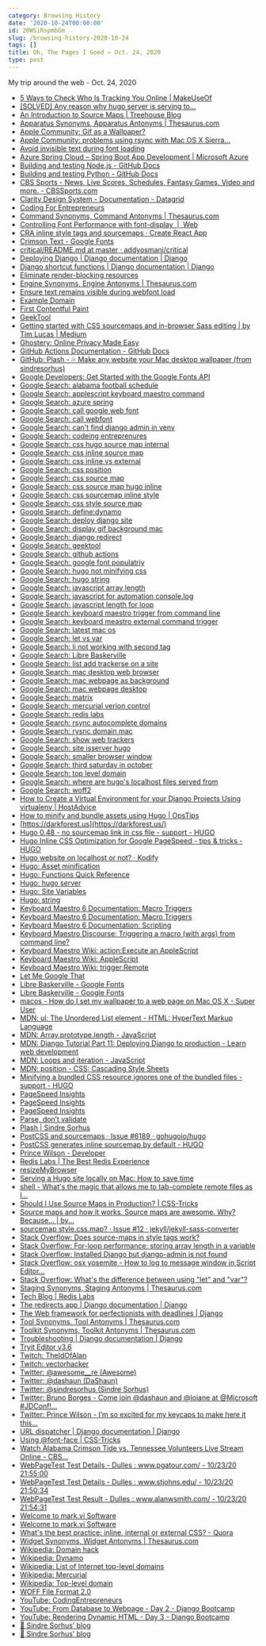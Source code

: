 ```yaml
---
category: Browsing History
date: '2020-10-24T00:00:00'
id: 20WSiRspmbGm
slug: /browsing-history-2020-10-24
tags: []
title: Oh, The Pages I Goed ~ Oct. 24, 2020
type: post
---
```


My trip around the web - Oct. 24, 2020

- [5 Ways to Check Who Is Tracking You Online | MakeUseOf](https://www.makeuseof.com/tag/check-who-tracking-you-online/)
- [[SOLVED] Any reason why hugo server is serving to...](https://discourse.gohugo.io/t/solved-any-reason-why-hugo-server-is-serving-to-localhost-1313-projectname/14685)
- [An Introduction to Source Maps | Treehouse Blog](https://blog.teamtreehouse.com/introduction-source-maps)
- [Apparatus Synonyms, Apparatus Antonyms | Thesaurus.com](https://www.thesaurus.com/browse/apparatus?s=t)
- [Apple Community: Gif as a Wallpaper?](https://discussions.apple.com/thread/7509329)
- [Apple Community: problems using rsync with Mac OS X Sierra…](https://discussions.apple.com/thread/8177781)
- [Avoid invisible text during font loading](https://web.dev/avoid-invisible-text/)
- [Azure Spring Cloud – Spring Boot App Development | Microsoft Azure](https://azure.microsoft.com/en-us/services/spring-cloud/)
- [Building and testing Node.js - GitHub Docs](https://docs.github.com/en/free-pro-team@latest/actions/guides/building-and-testing-nodejs)
- [Building and testing Python - GitHub Docs](https://docs.github.com/en/free-pro-team@latest/actions/guides/building-and-testing-python)
- [CBS Sports - News, Live Scores, Schedules, Fantasy Games, Video and more. - CBSSports.com](https://www.cbssports.com/)
- [Clarity Design System - Documentation - Datagrid](https://clarity.design/documentation/datagrid/custom-sorting)
- [Coding For Entrepreneurs](https://www.codingforentrepreneurs.com/)
- [Command Synonyms, Command Antonyms | Thesaurus.com](https://www.thesaurus.com/browse/command?s=t)
- [Controlling Font Performance with font-display  |  Web](https://developers.google.com/web/updates/2016/02/font-display)
- [CRA inline style tags and sourcemaps · Create React App](https://spectrum.chat/create-react-app/general/cra-inline-style-tags-and-sourcemaps~4fae731b-37f2-4647-947a-f75ea9896d26)
- [Crimson Text - Google Fonts](https://fonts.google.com/specimen/Crimson+Text?sort=popularity&sidebar.open=true&selection.family=Crimson+Text:ital,wght@0,400;0,700;1,400)
- [critical/README.md at master · addyosmani/critical](https://github.com/addyosmani/critical/blob/master/README.md)
- [Deploying Django | Django documentation | Django](https://docs.djangoproject.com/en/3.1/howto/deployment/)
- [Django shortcut functions | Django documentation | Django](https://docs.djangoproject.com/en/3.1/topics/http/shortcuts/)
- [Eliminate render-blocking resources](https://web.dev/render-blocking-resources/?utm_source=lighthouse&utm_medium=unknown)
- [Engine Synonyms, Engine Antonyms | Thesaurus.com](https://www.thesaurus.com/browse/engine?s=t)
- [Ensure text remains visible during webfont load](https://web.dev/font-display/?utm_source=lighthouse&utm_medium=unknown)
- [Example Domain](https://www.example.com/)
- [First Contentful Paint](https://web.dev/first-contentful-paint/?utm_source=lighthouse&utm_medium=unknown)
- [GeekTool](https://www.tynsoe.org/v2/geektool/)
- [Getting started with CSS sourcemaps and in-browser Sass editing | by Tim Lucas | Medium](https://medium.com/@toolmantim/getting-started-with-css-sourcemaps-and-in-browser-sass-editing-b4daab987fb0)
- [Ghostery: Online Privacy Made Easy](https://www.ghostery.com/)
- [GitHub Actions Documentation - GitHub Docs](https://docs.github.com/en/free-pro-team@latest/actions)
- [GitHub: Plash - 💦 Make any website your Mac desktop wallpaper (from sindresorhus)](https://github.com/sindresorhus/Plash)
- [Google Developers: Get Started with the Google Fonts API](https://developers.google.com/fonts/docs/getting_started)
- [Google Search: alabama football schedule](https://www.google.com/search?client=safari&rls=en&q=alabama+football+schedule&ie=UTF-8&oe=UTF-8)
- [Google Search: applescript keyboard maestro command](https://www.google.com/search?client=safari&rls=en&q=applescript+keyboard+maestro+command&ie=UTF-8&oe=UTF-8)
- [Google Search: azure spring](https://www.google.com/search?client=safari&rls=en&q=azure+spring&ie=UTF-8&oe=UTF-8)
- [Google Search: call google web font](https://www.google.com/search?client=safari&rls=en&q=call+google+web+font&ie=UTF-8&oe=UTF-8)
- [Google Search: call webfont](https://www.google.com/search?client=safari&rls=en&q=call+webfont&ie=UTF-8&oe=UTF-8)
- [Google Search: can't find django admin in venv](https://www.google.com/search?newwindow=1&client=safari&rls=en&ei=DFqUX-_WB6Op5wKw0biYBw&q=can%27t+find+django+admin+in+venv&oq=can%27t+find+django+admin+in+ven&gs_lcp=CgZwc3ktYWIQAxgBMgUIIRCgATIFCCEQoAEyBQghEKABOgcIABBHELADUIwSWPwWYPwnaAFwAHgAgAF0iAGzApIBAzIuMZgBAKABAaoBB2d3cy13aXrIAQjAAQE&sclient=psy-ab)
- [Google Search: codeing entreprenures](https://www.google.com/search?client=safari&rls=en&q=codeing+entreprenures&ie=UTF-8&oe=UTF-8)
- [Google Search: css hugo source map internal](https://www.google.com/search?client=safari&rls=en&q=css+hugo+source+map+internal&ie=UTF-8&oe=UTF-8)
- [Google Search: css inline source map](https://www.google.com/search?client=safari&rls=en&q=css+inline+source+map&ie=UTF-8&oe=UTF-8)
- [Google Search: css inline vs external](https://www.google.com/search?client=safari&rls=en&q=css+inline+vs+external&ie=UTF-8&oe=UTF-8)
- [Google Search: css position](https://www.google.com/search?client=safari&rls=en&q=css+position&ie=UTF-8&oe=UTF-8)
- [Google Search: css source map](https://www.google.com/search?client=safari&rls=en&q=css+source+map&ie=UTF-8&oe=UTF-8)
- [Google Search: css source map hugo inline](https://www.google.com/search?client=safari&rls=en&q=css+source+map+hugo+inline&ie=UTF-8&oe=UTF-8)
- [Google Search: css sourcemap inline style](https://www.google.com/search?client=safari&rls=en&q=css+sourcemap+inline+style&ie=UTF-8&oe=UTF-8)
- [Google Search: css style source map](https://www.google.com/search?client=safari&rls=en&q=css+style+source+map&ie=UTF-8&oe=UTF-8)
- [Google Search: define:dynamo](https://www.google.com/search?client=safari&rls=en&q=define:dynamo&ie=UTF-8&oe=UTF-8)
- [Google Search: deploy django site](https://www.google.com/search?client=safari&rls=en&q=deploy+django+site&ie=UTF-8&oe=UTF-8)
- [Google Search: display gif background mac](https://www.google.com/search?client=safari&rls=en&q=display+gif+background+mac&ie=UTF-8&oe=UTF-8)
- [Google Search: django redirect](https://www.google.com/search?client=safari&rls=en&q=django+redirect&ie=UTF-8&oe=UTF-8)
- [Google Search: geektool](https://www.google.com/search?client=safari&rls=en&q=geektool&ie=UTF-8&oe=UTF-8)
- [Google Search: github actions](https://www.google.com/search?client=safari&rls=en&q=github+actions&ie=UTF-8&oe=UTF-8)
- [Google Search: google font populatriy](https://www.google.com/search?client=safari&rls=en&q=google+font+populatriy&ie=UTF-8&oe=UTF-8)
- [Google Search: hugo not minifying css](https://www.google.com/search?newwindow=1&client=safari&rls=en&ei=XYmUX_rIFMqc5gLqpKegCA&q=hugo+not+minifying+css&oq=hugo+not+minifying+&gs_lcp=CgZwc3ktYWIQAxgAMgUIIRCrAjIFCCEQqwI6BwgAEEcQsANQn1tYn1tgi4UBaAJwAHgAgAFyiAFykgEDMC4xmAEAoAEBqgEHZ3dzLXdpesgBCMABAQ&sclient=psy-ab)
- [Google Search: hugo string](https://www.google.com/search?client=safari&rls=en&q=hugo+string&ie=UTF-8&oe=UTF-8)
- [Google Search: javascript array length](https://www.google.com/search?client=safari&rls=en&q=javascript+array+length&ie=UTF-8&oe=UTF-8)
- [Google Search: javascript for automation console.log](https://www.google.com/search?client=safari&rls=en&q=javascript+for+automation+console.log&ie=UTF-8&oe=UTF-8)
- [Google Search: javascript length for loop](https://www.google.com/search?client=safari&rls=en&q=javascript+length+for+loop&ie=UTF-8&oe=UTF-8)
- [Google Search: keyboard maestro trigger from command line](https://www.google.com/search?client=safari&rls=en&q=keyboard+maestro+trigger+from+command+line&ie=UTF-8&oe=UTF-8)
- [Google Search: keyboard meastro external command trigger](https://www.google.com/search?newwindow=1&client=safari&rls=en&ei=lN-UX5WCFrCC5wKhk7GgBA&q=keyboard+meastro+external+command+trigger&oq=keyboard+meastro+external+command+trigger&gs_lcp=CgZwc3ktYWIQAzIHCCEQChCgAToHCAAQRxCwAzoKCCEQFhAKEB0QHlCqKljDMmD0NmgBcAB4AIAB-AKIAeYJkgEHMC43LjAuMZgBAKABAaoBB2d3cy13aXrIAQjAAQE&sclient=psy-ab&ved=0ahUKEwiVnLaE1s7sAhUwwVkKHaFJDEQQ4dUDCAw&uact=5)
- [Google Search: latest mac os](https://www.google.com/search?client=safari&rls=en&q=latest+mac+os&ie=UTF-8&oe=UTF-8)
- [Google Search: let vs var](https://www.google.com/search?client=safari&rls=en&q=let+vs+var&ie=UTF-8&oe=UTF-8)
- [Google Search: li not working with second tag](https://www.google.com/search?client=safari&rls=en&q=li+not+working+with+second+tag&ie=UTF-8&oe=UTF-8)
- [Google Search: Libre Baskerville](https://www.google.com/search?client=safari&rls=en&q=Libre+Baskerville&ie=UTF-8&oe=UTF-8)
- [Google Search: list add trackerse on a site](https://www.google.com/search?q=list+add+trackerse+on+a+site&newwindow=1&client=safari&rls=en&ei=noiTX5TcFKiG5wLV86HYBQ&start=10&sa=N&ved=2ahUKEwiUo4j7jszsAhUow1kKHdV5CFsQ8NMDegQIFRBD&biw=937&bih=587)
- [Google Search: mac desktop web browser](https://www.google.com/search?client=safari&rls=en&q=mac+desktop+web+browser&ie=UTF-8&oe=UTF-8)
- [Google Search: mac webpage as background](https://www.google.com/search?client=safari&rls=en&q=mac+webpage+as+background&ie=UTF-8&oe=UTF-8)
- [Google Search: mac webpage desktop](https://www.google.com/search?client=safari&rls=en&q=mac+webpage+desktop&ie=UTF-8&oe=UTF-8)
- [Google Search: matrix](https://www.google.com/search?newwindow=1&client=safari&rls=en&ei=DMqUX_KFE4WD5wLK5qCoCw&q=matrix+&oq=matrix+&gs_lcp=CgZwc3ktYWIQAzIQCC4QxwEQrwEQyQMQQxCTAjIECAAQQzIECAAQQzIECAAQQzIECAAQQzIECAAQQzIECAAQQzIECAAQQzIHCAAQsQMQQzIECAAQQzoHCAAQRxCwAzoICC4QsQMQgwE6AggAOgsILhCxAxDHARCjAjoICAAQsQMQgwE6BQgAEJECOgQILhBDOgUIABCxAzoICC4QxwEQowI6DQguEMcBEK8BEEMQkwI6DQguELEDEMcBEKMCEAo6BwguELEDEEM6CAgAELEDEMkDOgUILhCxA1C6N1jrQWCyQ2gEcAB4AIABrQGIAdQHkgEDMS43mAEAoAEBqgEHZ3dzLXdpesgBCMABAQ&sclient=psy-ab&ved=0ahUKEwjyu4nAwc7sAhWFwVkKHUozCLUQ4dUDCAw&uact=5)
- [Google Search: mercurial verion control](https://www.google.com/search?client=safari&rls=en&q=mercurial+verion+control&ie=UTF-8&oe=UTF-8)
- [Google Search: redis labs](https://www.google.com/search?client=safari&rls=en&q=redis+labs&ie=UTF-8&oe=UTF-8)
- [Google Search: rsync autocomplete domains](https://www.google.com/search?client=safari&rls=en&q=rsync+autocomplete+domains&ie=UTF-8&oe=UTF-8)
- [Google Search: rysnc domain mac](https://www.google.com/search?newwindow=1&client=safari&rls=en&ei=CbWUX8zPBcuG5wLJuS8&q=rysnc+domain+mac&oq=rysnc+domain+mac&gs_lcp=CgZwc3ktYWIQAzIHCCEQChCgATIHCCEQChCgATIHCCEQChCgAToHCAAQRxCwAzoJCAAQyQMQFhAeOgYIABAWEB46CAgAEBYQChAeOgUIIRCrAlDOHVjRI2C_JWgBcAB4AIABowGIAa4DkgEDMy4xmAEAoAEBqgEHZ3dzLXdpesgBCMABAQ&sclient=psy-ab&ved=0ahUKEwiM-Ie7rc7sAhVLw1kKHcncCwAQ4dUDCAw&uact=5)
- [Google Search: show web trackers](https://www.google.com/search?client=safari&rls=en&q=show+web+trackers&ie=UTF-8&oe=UTF-8)
- [Google Search: site isserver hugo](https://www.google.com/search?client=safari&rls=en&q=site+isserver+hugo&ie=UTF-8&oe=UTF-8)
- [Google Search: smaller browser window](https://www.google.com/search?client=safari&rls=en&q=smaller+browser+window&ie=UTF-8&oe=UTF-8)
- [Google Search: third saturday in october](https://www.google.com/search?client=safari&rls=en&q=third+saturday+in+october&ie=UTF-8&oe=UTF-8)
- [Google Search: top level domain](https://www.google.com/search?client=safari&rls=en&q=top+level+domain&ie=UTF-8&oe=UTF-8)
- [Google Search: where are hugo's localhost files served from](https://www.google.com/search?client=safari&rls=en&q=where+are+hugo%27s+localhost+files+served+from&ie=UTF-8&oe=UTF-8)
- [Google Search: woff2](https://www.google.com/search?client=safari&rls=en&q=woff2&ie=UTF-8&oe=UTF-8)
- [How to Create a Virtual Environment for your Django Projects Using virtualenv | HostAdvice](https://hostadvice.com/how-to/how-to-create-a-virtual-environment-for-your-django-projects-using-virtualenv/)
- [How to minify and bundle assets using Hugo | OpsTips](https://ops.tips/blog/minifying-and-bundling-assets-using-hugo/)
- [https://darkforest.us](https://darkforest.us/)
- [Hugo 0.48 - no sourcemap link in css file - support - HUGO](https://discourse.gohugo.io/t/hugo-0-48-no-sourcemap-link-in-css-file/13918)
- [Hugo Inline CSS Optimization for Google PageSpeed - tips & tricks - HUGO](https://discourse.gohugo.io/t/hugo-inline-css-optimization-for-google-pagespeed/6032)
- [Hugo website on localhost or not? · Kodify](https://kodify.net/hugo/template/hugo-website-localhost/)
- [Hugo: Asset minification](https://gohugo.io/hugo-pipes/minification/)
- [Hugo: Functions Quick Reference](https://gohugo.io/functions/)
- [Hugo: hugo server](https://gohugo.io/commands/hugo_server/)
- [Hugo: Site Variables](https://gohugo.io/variables/site/)
- [Hugo: string](https://gohugo.io/functions/string/)
- [Keyboard Maestro 6 Documentation: Macro Triggers](https://www.keyboardmaestro.com/documentation/6/triggers.html)
- [Keyboard Maestro 6 Documentation: Macro Triggers](https://www.keyboardmaestro.com/documentation/6/triggers.html#triggers_script)
- [Keyboard Maestro 6 Documentation: Scripting](https://www.keyboardmaestro.com/documentation/6/scripting.html)
- [Keyboard Maestro Discourse: Triggering a macro (with args) from command line?](https://forum.keyboardmaestro.com/t/triggering-a-macro-with-args-from-command-line/7135)
- [Keyboard Maestro Wiki: action:Execute an AppleScript](https://wiki.keyboardmaestro.com/action/Execute_an_AppleScript)
- [Keyboard Maestro Wiki: AppleScript](https://wiki.keyboardmaestro.com/AppleScript)
- [Keyboard Maestro Wiki: trigger:Remote](https://wiki.keyboardmaestro.com/trigger/Remote)
- [Let Me Google That](http://letmegooglethat.com/?q=define+plash)
- [Libre Baskerville - Google Fonts](https://fonts.google.com/specimen/Libre+Baskerville#pairings)
- [Libre Baskerville - Google Fonts](https://fonts.google.com/specimen/Libre+Baskerville?sort=popularity&query=basker)
- [macos - How do I set my wallpaper to a web page on Mac OS X - Super User](https://superuser.com/questions/160949/how-do-i-set-my-wallpaper-to-a-web-page-on-mac-os-x)
- [MDN: ul: The Unordered List element - HTML: HyperText Markup Language](https://developer.mozilla.org/en-US/docs/Web/HTML/Element/ul)
- [MDN: Array.prototype.length - JavaScript](https://developer.mozilla.org/en-US/docs/Web/JavaScript/Reference/Global_Objects/Array/length)
- [MDN: Django Tutorial Part 11: Deploying Django to production - Learn web development](https://developer.mozilla.org/en-US/docs/Learn/Server-side/Django/Deployment)
- [MDN: Loops and iteration - JavaScript](https://developer.mozilla.org/en-US/docs/Web/JavaScript/Guide/Loops_and_iteration)
- [MDN: position - CSS: Cascading Style Sheets](https://developer.mozilla.org/en-US/docs/Web/CSS/position)
- [Minifying a bundled CSS resource ignores one of the bundled files - support - HUGO](https://discourse.gohugo.io/t/minifying-a-bundled-css-resource-ignores-one-of-the-bundled-files/16962)
- [PageSpeed Insights](https://developers.google.com/speed/pagespeed/insights/?url=https%3A%2F%2Fwww.alanwsmith.com)
- [PageSpeed Insights](https://developers.google.com/speed/pagespeed/insights/?url=https%3A%2F%2Fwww.alanwsmith.com&tab=desktop)
- [PageSpeed Insights](https://developers.google.com/speed/pagespeed/insights/?url=https%3A%2F%2Fwww.stjohns.edu%2F)
- [Parse, don’t validate](https://lexi-lambda.github.io/blog/2019/11/05/parse-don-t-validate/)
- [Plash | Sindre Sorhus](https://sindresorhus.com/plash)
- [PostCSS and sourcemaps · Issue #6189 · gohugoio/hugo](https://github.com/gohugoio/hugo/issues/6189)
- [PostCSS generates inline sourcemap by default - HUGO](https://discourse.gohugo.io/t/postcss-generates-inline-sourcemap-by-default/17066)
- [Prince Wilson - Developer](https://prince.dev/)
- [Redis Labs | The Best Redis Experience](https://redislabs.com/)
- [resizeMyBrowser](http://resizemybrowser.com/)
- [Serving a Hugo site locally on Mac: How to save time](https://moonbooth.com/hugo/local-site-workflow/)
- [shell - What's the magic that allows me to tab-complete remote files as I...](https://unix.stackexchange.com/questions/203931/whats-the-magic-that-allows-me-to-tab-complete-remote-files-as-i-type-an-scp-co)
- [Should I Use Source Maps in Production? | CSS-Tricks](https://css-tricks.com/should-i-use-source-maps-in-production/)
- [Source maps and how it works. Source maps are awesome. Why? Because… | by...](https://ehsangazar.com/source-maps-and-how-it-works-b3f93ca7ea5)
- [sourcemap style.css.map? · Issue #12 · jekyll/jekyll-sass-converter](https://github.com/jekyll/jekyll-sass-converter/issues/12)
- [Stack Overflow: Does source-maps in style tags work?](https://stackoverflow.com/questions/32090650/does-source-maps-in-style-tags-work)
- [Stack Overflow: For-loop performance: storing array length in a variable](https://stackoverflow.com/questions/17989270/for-loop-performance-storing-array-length-in-a-variable)
- [Stack Overflow: Installed Django but django-admin is not found](https://stackoverflow.com/questions/48361731/installed-django-but-django-admin-is-not-found)
- [Stack Overflow: osx yosemite - How to log to message window in Script Editor...](https://stackoverflow.com/questions/27609455/how-to-log-to-message-window-in-script-editor-using-javascript-for-automation)
- [Stack Overflow: What's the difference between using "let" and "var"?](https://stackoverflow.com/questions/762011/whats-the-difference-between-using-let-and-var)
- [Staging Synonyms, Staging Antonyms | Thesaurus.com](https://www.thesaurus.com/browse/staging)
- [Tech Blog | Redis Labs](https://redislabs.com/blog/tech-blog/)
- [The redirects app | Django documentation | Django](https://docs.djangoproject.com/en/3.1/ref/contrib/redirects/)
- [The Web framework for perfectionists with deadlines | Django](https://www.djangoproject.com/)
- [Tool Synonyms, Tool Antonyms | Thesaurus.com](https://www.thesaurus.com/browse/tool?s=t)
- [Toolkit Synonyms, Toolkit Antonyms | Thesaurus.com](https://www.thesaurus.com/misspelling?term=toolkit&s=t)
- [Troubleshooting | Django documentation | Django](https://docs.djangoproject.com/en/3.1/faq/troubleshooting/)
- [Tryit Editor v3.6](https://www.w3schools.com/JS/tryit.asp?filename=tryjs_const_array)
- [Twitch: TheIdOfAlan](https://www.twitch.tv/theidofalan)
- [Twitch: vectorhacker](https://www.twitch.tv/vectorhacker)
- [Twitter: @awesome__re (Awesome)](https://twitter.com/awesome__re)
- [Twitter: @dashaun (DaShaun)](https://twitter.com/dashaun)
- [Twitter: @sindresorhus (Sindre Sorhus)](https://twitter.com/sindresorhus)
- [Twitter: Bruno Borges - Come join @dashaun and @loiane at @Microsoft #JDConf!...](https://twitter.com/brunoborges/status/1319684773678202880)
- [Twitter: Prince Wilson - I’m so excited for my keycaps to make here it this...](https://twitter.com/maxcell/status/1320150049884692482)
- [URL dispatcher | Django documentation | Django](https://docs.djangoproject.com/en/3.1/topics/http/urls/#using-regular-expressions)
- [Using @font-face | CSS-Tricks](https://css-tricks.com/snippets/css/using-font-face/)
- [Watch Alabama Crimson Tide vs. Tennessee Volunteers Live Stream Online - CBS...](https://www.cbssports.com/college-football/sec-live/)
- [WebPageTest Test Details - Dulles : www.pgatour.com/ - 10/23/20 21:55:00](https://www.webpagetest.org/result/201024_DiWS_b7e998187f04f0b8d655661597a63a55/1/details/#waterfall_view_step1)
- [WebPageTest Test Details - Dulles : www.stjohns.edu/ - 10/23/20 21:50:34](https://www.webpagetest.org/result/201024_DiZA_63f92db71e7fb78d0f988ca1cc117d38/1/details/#waterfall_view_step1)
- [WebPageTest Test Result - Dulles : www.alanwsmith.com/ - 10/23/20 21:54:31](https://www.webpagetest.org/result/201024_DiA0_27087593eed20c22b10b46fb96f6368f/)
- [Welcome to mark.vi Software](https://mark.vi/)
- [Welcome to mark.vi Software](https://mark.vi/#)
- [What's the best practice: inline, internal or external CSS? - Quora](https://www.quora.com/Whats-the-best-practice-inline-internal-or-external-CSS)
- [Widget Synonyms, Widget Antonyms | Thesaurus.com](https://www.thesaurus.com/browse/widget?s=t)
- [Wikipedia: Domain hack](https://en.wikipedia.org/wiki/Domain_hack)
- [Wikipedia: Dynamo](https://en.wikipedia.org/wiki/Dynamo)
- [Wikipedia: List of Internet top-level domains](https://en.wikipedia.org/wiki/List_of_Internet_top-level_domains#V)
- [Wikipedia: Mercurial](https://en.wikipedia.org/wiki/Mercurial)
- [Wikipedia: Top-level domain](https://en.wikipedia.org/wiki/Top-level_domain)
- [WOFF File Format 2.0](https://www.w3.org/TR/WOFF2/)
- [YouTube: CodingEntrepreneurs](https://www.youtube.com/channel/UCWEHue8kksIaktO8KTTN_zg)
- [YouTube: From Database to Webpage - Day 2 - Django Bootcamp](https://www.youtube.com/watch?v=T5jI9VgjJOQ&t=3014s)
- [YouTube: Rendering Dynamic HTML - Day 3 - Django Bootcamp](https://www.youtube.com/watch?v=9fd4mzZbb8s&t=852s)
- [🦄 Sindre Sorhus’ blog](https://blog.sindresorhus.com/?gi=3ade259fa27c)
- [🦄 Sindre Sorhus’ blog](https://blog.sindresorhus.com/)